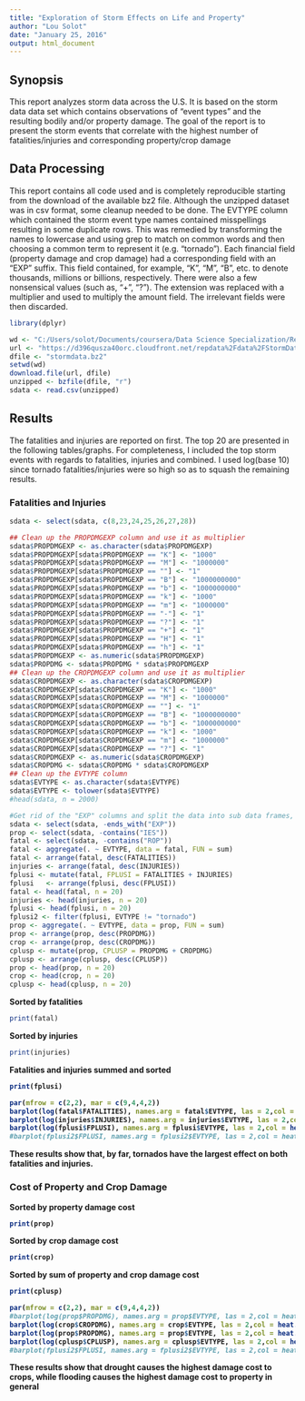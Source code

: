 ```yaml
---
title: "Exploration of Storm Effects on Life and Property"
author: "Lou Solot"
date: "January 25, 2016"
output: html_document
---
```

## Synopsis
This report analyzes storm data across the U.S. It is based on the storm data data set which contains observations of "event types" and the resulting bodily and/or property damage. The goal of the report is to present the storm events that correlate with the highest number of fatalities/injuries and corresponding property/crop damage 


## Data Processing
This report contains all code used and is completely reproducible starting from the download of the available bz2 file. Although the unzipped dataset was in csv format, some cleanup needed to be done. The EVTYPE column which contained the storm event type names contained misspellings resulting in some duplicate rows. This was remedied by transforming the names to lowercase and using grep to match on common words and then choosing a common term to represent it (e.g. "tornado").
Each financial field (property damage and crop damage) had a corresponding field with an "EXP" suffix. This field contained, for example, "K", "M", "B", etc. to denote thousands, millions or billions, respectively. There were also a few nonsensical values (such as, "+", "?"). The extension was replaced with a multiplier and used to multiply the amount field. The irrelevant fields were then discarded.


```r
library(dplyr)
```

```r
wd <- "C:/Users/solot/Documents/coursera/Data Science Specialization/Reproducible Research"
url <- "https://d396qusza40orc.cloudfront.net/repdata%2Fdata%2FStormData.csv.bz2"
dfile <- "stormdata.bz2"
setwd(wd)
download.file(url, dfile) 
unzipped <- bzfile(dfile, "r")
sdata <- read.csv(unzipped)
```

## Results
The fatalities and injuries are reported on first. The top 20 are presented in the following tables/graphs. For completeness, I included the top storm events with regards to fatalities, injuries and combined. I used log(base 10) since tornado fatalities/injuries were so high so as to squash the remaining results.

### Fatalities and Injuries

```r
sdata <- select(sdata, c(8,23,24,25,26,27,28))
```

```r
## Clean up the PROPDMGEXP column and use it as multiplier
sdata$PROPDMGEXP <- as.character(sdata$PROPDMGEXP)
sdata$PROPDMGEXP[sdata$PROPDMGEXP == "K"] <- "1000"
sdata$PROPDMGEXP[sdata$PROPDMGEXP == "M"] <- "1000000"
sdata$PROPDMGEXP[sdata$PROPDMGEXP == ""] <- "1"
sdata$PROPDMGEXP[sdata$PROPDMGEXP == "B"] <- "1000000000"
sdata$PROPDMGEXP[sdata$PROPDMGEXP == "b"] <- "1000000000"
sdata$PROPDMGEXP[sdata$PROPDMGEXP == "k"] <- "1000"
sdata$PROPDMGEXP[sdata$PROPDMGEXP == "m"] <- "1000000"
sdata$PROPDMGEXP[sdata$PROPDMGEXP == "-"] <- "1"
sdata$PROPDMGEXP[sdata$PROPDMGEXP == "?"] <- "1"
sdata$PROPDMGEXP[sdata$PROPDMGEXP == "+"] <- "1"
sdata$PROPDMGEXP[sdata$PROPDMGEXP == "H"] <- "1"
sdata$PROPDMGEXP[sdata$PROPDMGEXP == "h"] <- "1"
sdata$PROPDMGEXP <- as.numeric(sdata$PROPDMGEXP)
sdata$PROPDMG <- sdata$PROPDMG * sdata$PROPDMGEXP
## Clean up the CROPDMGEXP column and use it as multiplier
sdata$CROPDMGEXP <- as.character(sdata$CROPDMGEXP)
sdata$CROPDMGEXP[sdata$CROPDMGEXP == "K"] <- "1000"
sdata$CROPDMGEXP[sdata$CROPDMGEXP == "M"] <- "1000000"
sdata$CROPDMGEXP[sdata$CROPDMGEXP == ""] <- "1"
sdata$CROPDMGEXP[sdata$CROPDMGEXP == "B"] <- "1000000000"
sdata$CROPDMGEXP[sdata$CROPDMGEXP == "b"] <- "1000000000"
sdata$CROPDMGEXP[sdata$CROPDMGEXP == "k"] <- "1000"
sdata$CROPDMGEXP[sdata$CROPDMGEXP == "m"] <- "1000000"
sdata$CROPDMGEXP[sdata$CROPDMGEXP == "?"] <- "1"
sdata$CROPDMGEXP <- as.numeric(sdata$CROPDMGEXP)
sdata$CROPDMG <- sdata$CROPDMG * sdata$CROPDMGEXP
## Clean up the EVTYPE column
sdata$EVTYPE <- as.character(sdata$EVTYPE)
sdata$EVTYPE <- tolower(sdata$EVTYPE)
#head(sdata, n = 2000)
```

```r
#Get rid of the "EXP" columns and split the data into sub data frames, arrange, mutate, etc.
sdata <- select(sdata, -ends_with("EXP"))
prop <- select(sdata, -contains("IES"))
fatal <- select(sdata, -contains("ROP"))
fatal <- aggregate(. ~ EVTYPE, data = fatal, FUN = sum)
fatal <- arrange(fatal, desc(FATALITIES))
injuries <- arrange(fatal, desc(INJURIES))
fplusi <- mutate(fatal, FPLUSI = FATALITIES + INJURIES)
fplusi   <- arrange(fplusi, desc(FPLUSI))
fatal <- head(fatal, n = 20)
injuries <- head(injuries, n = 20)
fplusi <- head(fplusi, n = 20)
fplusi2 <- filter(fplusi, EVTYPE != "tornado")
prop <- aggregate(. ~ EVTYPE, data = prop, FUN = sum)
prop <- arrange(prop, desc(PROPDMG))
crop <- arrange(prop, desc(CROPDMG))
cplusp <- mutate(prop, CPLUSP = PROPDMG + CROPDMG)
cplusp <- arrange(cplusp, desc(CPLUSP))
prop <- head(prop, n = 20)
crop <- head(crop, n = 20)
cplusp <- head(cplusp, n = 20)
```

<b>Sorted by fatalities</b>
```r
print(fatal)
```

<b>Sorted by injuries</b>
```r
print(injuries)
```
<b>Fatalities and injuries summed and sorted
```r
print(fplusi)
```


```r
par(mfrow = c(2,2), mar = c(9,4,4,2))
barplot(log(fatal$FATALITIES), names.arg = fatal$EVTYPE, las = 2,col = heat.colors(length(fatal$EVTYPE)), main = "Fatalities by Storm Event",ylab = "log(FATALITIES)",yaxp = c(0,9,9))
barplot(log(injuries$INJURIES), names.arg = injuries$EVTYPE, las = 2,col = heat.colors(length(injuries$EVTYPE)),main = "Injuries by Storm Event", ylab = "log(INJURIES)", yaxp = c(0,12,12))
barplot(log(fplusi$FPLUSI), names.arg = fplusi$EVTYPE, las = 2,col = heat.colors(length(fplusi$EVTYPE)),main = "Sum of Fatalities and Injuries", ylab = "Log(FPLUSI)", yaxp = c(0,12,12))
#barplot(fplusi2$FPLUSI, names.arg = fplusi2$EVTYPE, las = 2,col = heat.colors(length(fplusi2$EVTYPE)))
```

These results show that, by far, tornados have the largest effect on both fatalities and injuries. 



### Cost of Property and Crop Damage

<b>Sorted by property damage cost</b>
```r
print(prop)
```

<b>Sorted by crop damage cost</b>
```r
print(crop)
```

<b>Sorted by sum of property and crop damage cost</b>
```r
print(cplusp)
```

```r
par(mfrow = c(2,2), mar = c(9,4,4,2))
#barplot(log(prop$PROPDMG), names.arg = prop$EVTYPE, las = 2,col = heat.colors(length(prop$EVTYPE)), main = "Cost of Property Damage by Storm Event",ylab = "log(PROPDMG)",yaxp = c(0,9,9))
barplot(log(crop$CROPDMG), names.arg = crop$EVTYPE, las = 2,col = heat.colors(length(crop$EVTYPE)),main = "Cost of Crop Damage by Storm Event", ylab = "log(CROPDMG)", yaxp = c(0,25,5))
barplot(log(prop$PROPDMG), names.arg = prop$EVTYPE, las = 2,col = heat.colors(length(prop$EVTYPE)), main = "Cost of Property Damage by Storm Event",ylab = "log(PROPDMG)", yaxp = c(0,26,5))
barplot(log(cplusp$CPLUSP), names.arg = cplusp$EVTYPE, las = 2,col = heat.colors(length(cplusp$EVTYPE)),main = "Sum of Property and Crop Damage", ylab = "Log(CPLUSP)", yaxp = c(0,26,5))
#barplot(fplusi2$FPLUSI, names.arg = fplusi2$EVTYPE, las = 2,col = heat.colors(length(fplusi2$EVTYPE)))
```

These results show that drought causes the highest damage cost to crops, while flooding causes the highest damage cost to property in general

